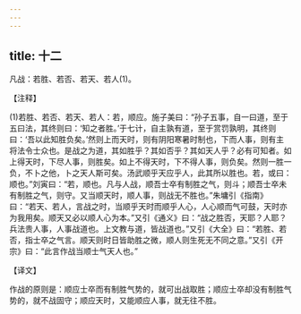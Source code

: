 ```yaml
---
---
---
```

title: 十二
---



凡战：若胜、若否、若天、若人(1)。

【注释】

(1)若胜、若否、若天、若人：若，顺应。施子美曰：“孙子五事，自一曰道，至于五曰法，其终则曰：‘知之者胜。’于七计，自主孰有道，至于赏罚孰明，其终则曰：‘吾以此知胜负矣。’然则上而天时，则有阴阳寒暑时制也，下而人事，则有主将法令士众也。是战之为道，其如胜乎？其如否乎？其如天人乎？必有可知者。如上得天时，下尽人事，则胜矣。如上不得天时，下不得人事，则负矣。然则一胜一负，不卜之他，卜之天人斯可矣。汤武顺乎天应乎人，此其所以胜也。若，或曰：顺也。”刘寅曰：“若，顺也。凡与人战，顺吾士卒有制胜之气，则斗；顺吾士卒未有制胜之气，则守。又当顺天时，顺人事，则战无不胜也。”朱墉引《指南》曰：“若天、若人，言战之时，当顺乎天时而顺乎人心，人心顺而气可鼓，天时亦为我用矣。顺天又必以顺人心为本。”又引《通义》曰：“战之胜否，天耶？人耶？兵法贵人事，人事战道也。上文教与道，皆战道也。”又引《大全》曰：“若胜、若否，指士卒之气言。顺天则时日皆助胜之微，顺人则生死无不同之意。”又引《开宗》曰：“此言作战当顺士气天人也。”

【译文】

作战的原则是：顺应士卒而有制胜气势的，就可出战取胜；顺应士卒却没有制胜气势的，就不战固守；顺应天时，又能顺应人事，就无往不胜。